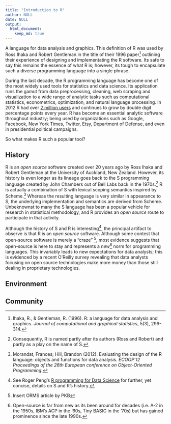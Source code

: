 ```yaml
---
title: "Introduction to R"
author: NULL
date: NULL
output:
  html_document:
    keep_md: true
---
```



A language for data analysis and graphics. This definition of R was used by Ross Ihaka and Robert Gentleman in the title of their 1996 paper[^RR_paper] outlining their experience of designing and implementating the R software. Its safe to say this remains the essence of what R is; however, its tough to encapsulate such a diverse programming language into a single phrase.

During the last decade, the R programming language has become one of the most widely used tools for statistics and data science. Its application runs the gamut from data preprocessing, cleaning, web scraping and visualization to a wide range of analytic tasks such as computational statistics, econometrics, optimization, and natural language processing.  In 2012 R had over [2 million users](http://www.oracle.com/us/corporate/press/1515738) and continues to grow by double digit percentage points every year. R has become an essential analytic software throughout industry; being used by organizations such as Google, Facebook, New York Times, Twitter, Etsy, Department of Defense, and even in presidential political campaigns.

So what makes R such a popular tool? 

## History
R is an *open source* software created over 20 years ago by Ross Ihaka and Robert Gentleman at the University of Auckland, New Zealand. However, its history is even longer as its lineage goes back to the S programming language created by John Chambers out of Bell Labs back in the 1970s.[^naming] R is actually a combination of S with lexical scoping semantics inspired by Scheme.[^morandat] Whereas the resulting language is very similar in appearance to S, the underlying implementation and semantics are derived from Scheme. Unbeknownst to many the S language has been a popular vehicle for research in statistical methodology, and R provides an *open source* route to participate in that activity.

Although the history of S and R is interesting[^peng], the principal artifact to observe is that R is an *open source* software. Although some contest that open-source software is merely a "craze" [^ORMS], most evidence suggests that open-source is here to stay and represents a *new*[^newness] norm for programming languages. This invariably leads to new expectations for data analysts; this is evidenced by a recent O'Reilly survey revealing that data analysts focusing on open source technologies make more money than those still dealing in proprietary technologies. 

## Environment


## Community






[^RR_paper]: Ihaka, R., & Gentleman, R. (1996). R: a language for data analysis and graphics. *Journal of computational and graphical statistics*, 5(3), 299-314.
[^naming]: Consequently, R is named partly after its authors (Ross and Robert) and partly as a play on the name of S.
[^morandat]: Morandat, Frances; Hill, Brandon (2012). Evaluating the design of the R language: objects and functions for data analysis. *ECOOP'12 Proceedings of the 26th European conference on Object-Oriented Programming.*
[^peng]: See Roger Peng's [R programming for Data Science](https://leanpub.com/rprogramming) for further, yet concise, details on S and R's history.
[^ORMS]: Insert ORMS article by PKB
[^newness]: Open-source is far from new as its been around for decades (i.e. A-2 in the 1950s, IBM's ACP in the '60s, Tiny BASIC in the '70s) but has gained prominence since the late 1990s.